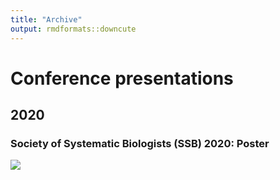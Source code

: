 ```yaml
---
title: "Archive"
output: rmdformats::downcute
---
```



# Conference presentations 


## 2020


### Society of Systematic Biologists (SSB) 2020: Poster

![](Bone_SSB2020.jpg)


